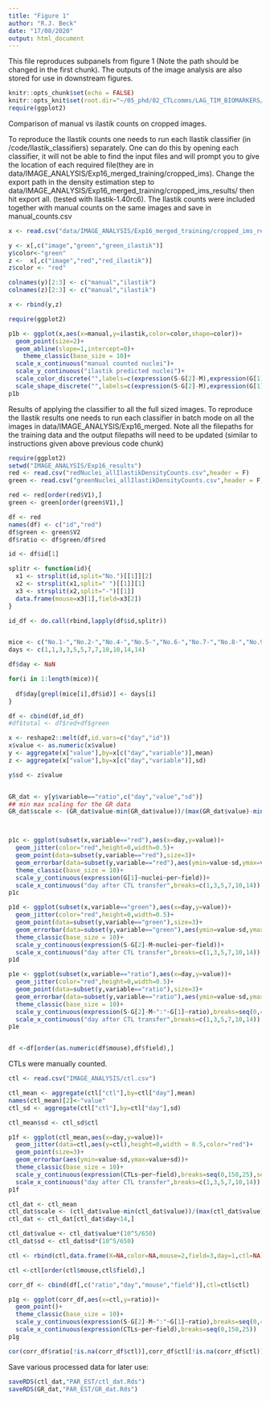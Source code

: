 ```yaml
---
title: "Figure 1"
author: "R.J. Beck"
date: "17/08/2020"
output: html_document
---
```



This file reproduces subpanels from figure 1 (Note the path should be changed in the first chunk). The outputs of the image analysis are also stored for use in downstream figures. 

```r
knitr::opts_chunk$set(echo = FALSE)
knitr::opts_knit$set(root.dir="~/05_phd/02_CTLcomms/LAG_TIM_BIOMARKERS/")
require(ggplot2)


```

Comparison of manual vs ilastik counts on cropped images.

To reproduce the Ilastik counts one needs to run each Ilastik classifier (in /code/Ilastik_classifiers) separately. One can do this by opening each classifier, it will not be able to find the input files and will prompt you to give the location of each required file(they are in data/IMAGE_ANALYSIS/Exp16_merged_training/cropped_ims). Change the export path in the density estimation step to data/IMAGE_ANALYSIS/Exp16_merged_training/cropped_ims_results/ then hit export all. (tested with Ilastik-1.40rc6). The Ilastik counts were included together with manual counts on the same images and save in manual_counts.csv 
```R

x <- read.csv("data/IMAGE_ANALYSIS/Exp16_merged_training/cropped_ims_results/manual_counts.csv")

y <- x[,c("image","green","green_ilastik")]
y$color<-"green"
z <-  x[,c("image","red","red_ilastik")] 
z$color <- "red"

colnames(y)[2:3] <- c("manual","ilastik")
colnames(z)[2:3] <- c("manual","ilastik")

x <- rbind(y,z)

require(ggplot2)

p1b <- ggplot(x,aes(x=manual,y=ilastik,color=color,shape=color))+
  geom_point(size=2)+
  geom_abline(slope=1,intercept=0)+
    theme_classic(base_size = 10)+
  scale_x_continuous("manual counted nuclei")+
  scale_y_continuous("ilastik predicted nuclei")+
  scale_color_discrete("",labels=c(expression(S-G[2]-M),expression(G[1])))+
  scale_shape_discrete("",labels=c(expression(S-G[2]-M),expression(G[1])))
p1b
```

Results of applying the classifier to all the full sized images. To reproduce the Ilastik results one needs to run each classifier in batch mode on all the images in data/IMAGE_ANALYSIS/Exp16_merged. Note all the filepaths for the training data and the output filepaths will need to be updated (similar to instructions given above previous code chunk)
```r

require(ggplot2)
setwd("IMAGE_ANALYSIS/Exp16_results")
red <- read.csv("redNuclei_allIlastikDensityCounts.csv",header = F)
green <- read.csv("greenNuclei_allIlastikDensityCounts.csv",header = F)

red <- red[order(red$V1),]
green <- green[order(green$V1),]

df <- red
names(df) <- c("id","red")
df$green <- green$V2
df$ratio <- df$green/df$red

id <- df$id[1]

splitr <- function(id){
  x1 <- strsplit(id,split="No.")[[1]][2]
  x2 <- strsplit(x1,split=" ")[[1]][1]
  x3 <- strsplit(x2,split="-")[[1]]
  data.frame(mouse=x3[1],field=x3[2])
}

id_df <- do.call(rbind,lapply(df$id,splitr))


mice <- c("No.1-","No.2-","No.4-","No.5-","No.6-","No.7-","No.8-","No.9-","No.10-","No.11-","No.12-","No.13-")
days <- c(1,1,3,3,5,5,7,7,10,10,14,14) 

df$day <- NaN

for(i in 1:length(mice)){
  
  df$day[grepl(mice[i],df$id)] <- days[i]
}

df <- cbind(df,id_df)
#df$total <- df$red+df$green

x <- reshape2::melt(df,id.vars=c("day","id"))
x$value <- as.numeric(x$value)
y <- aggregate(x["value"],by=x[c("day","variable")],mean)
z <- aggregate(x["value"],by=x[c("day","variable")],sd)

y$sd <- z$value


GR_dat <- y[y$variable=="ratio",c("day","value","sd")]
## min max scaling for the GR data
GR_dat$scale <- (GR_dat$value-min(GR_dat$value))/(max(GR_dat$value)-min(GR_dat$value))



p1c <- ggplot(subset(x,variable=="red"),aes(x=day,y=value))+
  geom_jitter(color="red",height=0,width=0.5)+
  geom_point(data=subset(y,variable=="red"),size=3)+
  geom_errorbar(data=subset(y,variable=="red"),aes(ymin=value-sd,ymax=value+sd))+ 
  theme_classic(base_size = 10)+
  scale_y_continuous(expression(G[1]~nuclei~per~field))+
  scale_x_continuous("day after CTL transfer",breaks=c(1,3,5,7,10,14))
p1c

p1d <- ggplot(subset(x,variable=="green"),aes(x=day,y=value))+
  geom_jitter(color="red",height=0,width=0.5)+
  geom_point(data=subset(y,variable=="green"),size=3)+
  geom_errorbar(data=subset(y,variable=="green"),aes(ymin=value-sd,ymax=value+sd))+ 
  theme_classic(base_size = 10)+
  scale_y_continuous(expression(S-G[2]-M~nuclei~per~field))+
  scale_x_continuous("day after CTL transfer",breaks=c(1,3,5,7,10,14))
p1d

p1e <- ggplot(subset(x,variable=="ratio"),aes(x=day,y=value))+
  geom_jitter(color="red",height=0,width=0.5)+
  geom_point(data=subset(y,variable=="ratio"),size=3)+
  geom_errorbar(data=subset(y,variable=="ratio"),aes(ymin=value-sd,ymax=value+sd))+  
  theme_classic(base_size = 10)+
  scale_y_continuous(expression(S-G[2]-M~":"~G[1]~ratio),breaks=seq(0,4.5,0.5))+
  scale_x_continuous("day after CTL transfer",breaks=c(1,3,5,7,10,14))
p1e


df <-df[order(as.numeric(df$mouse),df$field),]
```
CTLs were manually counted.
```r
ctl <- read.csv("IMAGE_ANALYSIS/ctl.csv")

ctl_mean <- aggregate(ctl["ctl"],by=ctl["day"],mean)
names(ctl_mean)[2]<-"value"
ctl_sd <- aggregate(ctl["ctl"],by=ctl["day"],sd)

ctl_mean$sd <- ctl_sd$ctl

p1f <- ggplot(ctl_mean,aes(x=day,y=value))+
  geom_jitter(data=ctl,aes(y=ctl),height=0,width = 0.5,color="red")+
  geom_point(size=3)+
  geom_errorbar(aes(ymin=value-sd,ymax=value+sd))+
  theme_classic(base_size = 10)+
  scale_y_continuous(expression(CTLs~per~field),breaks=seq(0,150,25),sec.axis = sec_axis(trans=~.*(10^5/650),name = expression(estimated~CTL~density~mm^-3)))+
  scale_x_continuous("day after CTL transfer",breaks=c(1,3,5,7,10,14))
p1f

ctl_dat <- ctl_mean
ctl_dat$scale <- (ctl_dat$value-min(ctl_dat$value))/(max(ctl_dat$value)-min(ctl_dat$value))
ctl_dat <- ctl_dat[ctl_dat$day<14,]

ctl_dat$value <- ctl_dat$value*(10^5/650)
ctl_dat$sd <- ctl_dat$sd*(10^5/650)

ctl <- rbind(ctl,data.frame(X=NA,color=NA,mouse=2,field=3,day=1,ctl=NA))## one missing piece of data

ctl <-ctl[order(ctl$mouse,ctl$field),]

corr_df <- cbind(df[,c("ratio","day","mouse","field")],ctl=ctl$ctl)

p1g <- ggplot(corr_df,aes(x=ctl,y=ratio))+
  geom_point()+
  theme_classic(base_size = 10)+
  scale_y_continuous(expression(S-G[2]-M~":"~G[1]~ratio),breaks=seq(0,4.5,0.5))+
  scale_x_continuous(expression(CTLs~per~field),breaks=seq(0,150,25))
p1g

cor(corr_df$ratio[!is.na(corr_df$ctl)],corr_df$ctl[!is.na(corr_df$ctl)])

```

Save various processed data for later use:

```r
saveRDS(ctl_dat,"PAR_EST/ctl_dat.Rds")
saveRDS(GR_dat,"PAR_EST/GR_dat.Rds")
```



